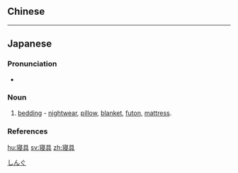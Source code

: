{{also|寢具}}
==Chinese==
{{zh-see|寢具}}

----

==Japanese==
{{ja-kanjitab|しん|ぐ|yomi=on}}

===Pronunciation===
* {{ja-pron|しんぐ|y=o|acc=1|acc_ref=NHK}}

===Noun===
{{ja-noun|しんぐ}}

# [[bedding]] - [[nightwear]], [[pillow]], [[blanket]], [[futon]], [[mattress]].

===References===
<references/>

[[Category:Japanese collective nouns|しんぐ]]

[[hu:寝具]]
[[sv:寝具]]
[[zh:寝具]]